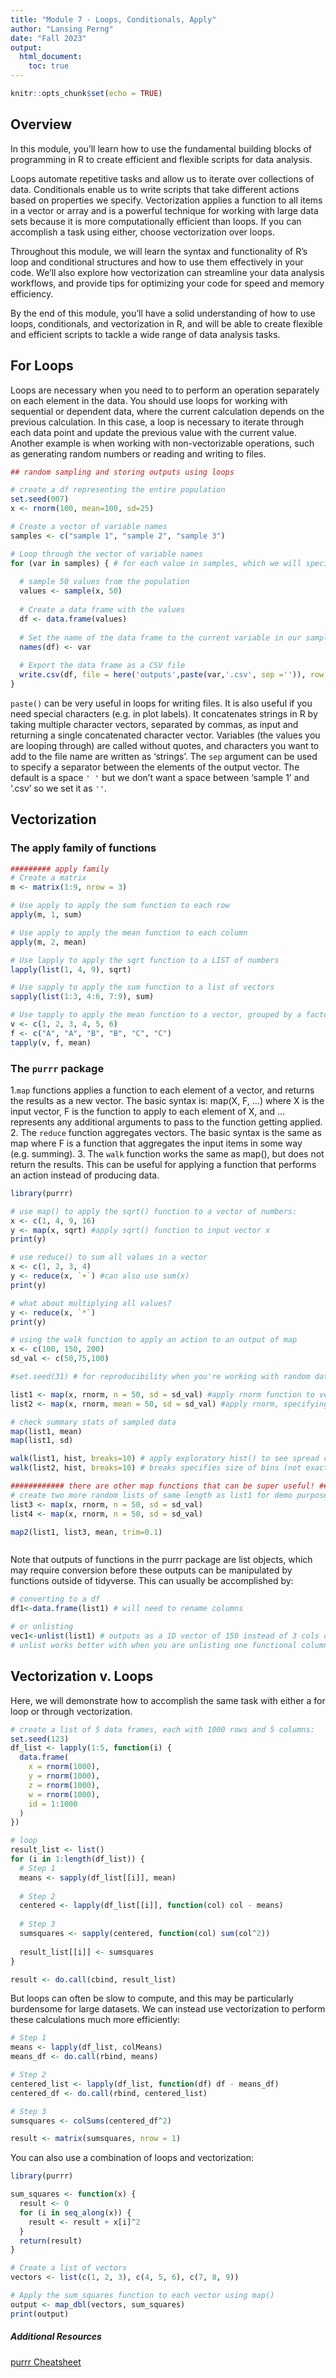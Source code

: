 ```yaml
---
title: "Module 7 - Loops, Conditionals, Apply"
author: "Lansing Perng"
date: "Fall 2023"
output: 
  html_document:
    toc: true
---
```


```r
knitr::opts_chunk$set(echo = TRUE)
```

## Overview

In this module, you'll learn how to use the fundamental building blocks of programming in R to create efficient and flexible scripts for data analysis.

Loops automate repetitive tasks and allow us to iterate over collections of data. Conditionals enable us to write scripts that take different actions based on properties we specify. Vectorization applies a function to all items in a vector or array and is a powerful technique for working with large data sets because it is more computationally efficient than loops. If you can accomplish a task using either, choose vectorization over loops.

Throughout this module, we will learn the syntax and functionality of R's loop and conditional structures and how to use them effectively in your code. We'll also explore how vectorization can streamline your data analysis workflows, and provide tips for optimizing your code for speed and memory efficiency.

By the end of this module, you'll have a solid understanding of how to use loops, conditionals, and vectorization in R, and will be able to create flexible and efficient scripts to tackle a wide range of data analysis tasks.

## For Loops

Loops are necessary when you need to to perform an operation separately on each element in the data. You should use loops for working with sequential or dependent data, where the current calculation depends on the previous calculation. In this case, a loop is necessary to iterate through each data point and update the previous value with the current value. Another example is when working with non-vectorizable operations, such as generating random numbers or reading and writing to files.

```r

## random sampling and storing outputs using loops

# create a df representing the entire population
set.seed(007)
x <- rnorm(100, mean=100, sd=25)

# Create a vector of variable names
samples <- c("sample 1", "sample 2", "sample 3")

# Loop through the vector of variable names
for (var in samples) { # for each value in samples, which we will specify with 'var' within our loop
  
  # sample 50 values from the population
  values <- sample(x, 50)
  
  # Create a data frame with the values
  df <- data.frame(values)
  
  # Set the name of the data frame to the current variable in our samples vector
  names(df) <- var
  
  # Export the data frame as a CSV file
  write.csv(df, file = here('outputs',paste(var,'.csv', sep ='')), row.names = FALSE)
}
```

`paste()` can be very useful in loops for writing files. It is also useful if you need special characters (e.g. in plot labels). It concatenates strings in R by taking multiple character vectors, separated by commas, as input and returning a single concatenated character vector. Variables (the values you are looping through) are called without quotes, and characters you want to add to the file name are written as 'strings'. The `sep` argument can be used to specify a separator between the elements of the output vector. The default is a space `' '` but we don't want a space between 'sample 1' and '.csv' so we set it as `''`.


## Vectorization

### The apply family of functions

```r
######### apply family
# Create a matrix
m <- matrix(1:9, nrow = 3)

# Use apply to apply the sum function to each row
apply(m, 1, sum)

# Use apply to apply the mean function to each column
apply(m, 2, mean)

# Use lapply to apply the sqrt function to a LIST of numbers
lapply(list(1, 4, 9), sqrt)

# Use sapply to apply the sum function to a list of vectors
sapply(list(1:3, 4:6, 7:9), sum)

# Use tapply to apply the mean function to a vector, grouped by a factor
v <- c(1, 2, 3, 4, 5, 6)
f <- c("A", "A", "B", "B", "C", "C")
tapply(v, f, mean)
```

### The `purrr` package

1.`map` functions applies a function to each element of a vector, and returns the results as a new vector. The basic syntax is: map(X, F, ...) where X is the input vector, F is the function to apply to each element of X, and ... represents any additional arguments to pass to the function getting applied.
2. The `reduce` function aggregates vectors. The basic syntax is the same as map where F is a function that aggregates the input items in some way (e.g. summing).
3. The `walk` function works the same as map(), but does not return the results. This can be useful for applying a function that performs an action instead of producing data.

```r
library(purrr)

# use map() to apply the sqrt() function to a vector of numbers:
x <- c(1, 4, 9, 16)
y <- map(x, sqrt) #apply sqrt() function to input vector x
print(y)

# use reduce() to sum all values in a vector
x <- c(1, 2, 3, 4)
y <- reduce(x, `+`) #can also use sum(x)
print(y)

# what about multiplying all values?
y <- reduce(x, `*`)
print(y)

# using the walk function to apply an action to an output of map
x <- c(100, 150, 200)
sd_val <- c(50,75,100) 

#set.seed(31) # for reproducibility when you're working with random data

list1 <- map(x, rnorm, n = 50, sd = sd_val) #apply rnorm function to vector x containing means, specify additional args for how many values to sample and sd vector
list2 <- map(x, rnorm, mean = 50, sd = sd_val) #apply rnorm, specifying a set mean and sd vector, which means x vector now represents n samples

# check summary stats of sampled data
map(list1, mean)
map(list1, sd)

walk(list1, hist, breaks=10) # apply exploratory hist() to see spread of data
walk(list2, hist, breaks=10) # breaks specifies size of bins (not exact, depends on data spread; but higher values will give more bins )

############ there are other map functions that can be super useful! ##########
# create two more random lists of same length as list1 for demo purposes:
list3 <- map(x, rnorm, n = 50, sd = sd_val) 
list4 <- map(x, rnorm, n = 50, sd = sd_val)

map2(list1, list3, mean, trim=0.1)



```
Note that outputs of functions in the purrr package are list objects, which may require conversion before these outputs can be manipulated by functions outside of tidyverse. This can usually be accomplished by:

```r
# converting to a df
df1<-data.frame(list1) # will need to rename columns

# or unlisting
vec1<-unlist(list1) # outputs as a 1D vector of 150 instead of 3 cols of 50
# unlist works better with when you are unlisting one functional column
```


## Vectorization v. Loops

Here, we will demonstrate how to accomplish the same task with either a for loop or through vectorization.
```r
# create a list of 5 data frames, each with 1000 rows and 5 columns:
set.seed(123)
df_list <- lapply(1:5, function(i) {
  data.frame(
    x = rnorm(1000),
    y = rnorm(1000),
    z = rnorm(1000),
    w = rnorm(1000),
    id = 1:1000
  )
})

# loop
result_list <- list()
for (i in 1:length(df_list)) {
  # Step 1
  means <- sapply(df_list[[i]], mean)
  
  # Step 2
  centered <- lapply(df_list[[i]], function(col) col - means)
  
  # Step 3
  sumsquares <- sapply(centered, function(col) sum(col^2))
  
  result_list[[i]] <- sumsquares
}

result <- do.call(cbind, result_list)

```


But loops can often be slow to compute, and this may be particularly burdensome for large datasets. We can instead use vectorization to perform these calculations much more efficiently:
```r
# Step 1
means <- lapply(df_list, colMeans)
means_df <- do.call(rbind, means)

# Step 2
centered_list <- lapply(df_list, function(df) df - means_df)
centered_df <- do.call(rbind, centered_list)

# Step 3
sumsquares <- colSums(centered_df^2)

result <- matrix(sumsquares, nrow = 1)

```


You can also use a combination of loops and vectorization:

```r
library(purrr)

sum_squares <- function(x) {
  result <- 0
  for (i in seq_along(x)) {
    result <- result + x[i]^2
  }
  return(result)
}

# Create a list of vectors
vectors <- list(c(1, 2, 3), c(4, 5, 6), c(7, 8, 9))

# Apply the sum_squares function to each vector using map()
output <- map_dbl(vectors, sum_squares)
print(output)

```



##### Additional Resources
[purrr Cheatsheet](https://github.com/rstudio/cheatsheets/blob/main/purrr.pdf)

